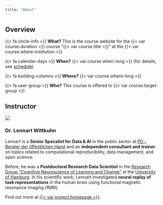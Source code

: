 ```yaml
---
title: "About"
---
```


## Overview

{{< fa circle-info >}} **What?** This is the course website for the {{< var course.duration >}} course "{{< var course.title >}}" at the {{< var course.where-institution >}}

{{< fa calendar-days >}} **When?**  {{< var course.when-long >}} (for details, see [schedule](schedule.qmd))

{{< fa building-columns >}} **Where?** {{< var course.where-long >}}

{{< fa user-group >}} **Who?** This course is offered to {{< var course.target-group >}}

## Instructor

::: grid
::: g-col-4
![](images/photo-wittkuhn-uhh.jpg){fig-alt="A portrait photo of Lennart Wittkuhn."}
:::

::: g-col-8
### Dr. Lennart Wittkuhn

Lennart is a **Senior Specalist for Data & AI** in the public sector at [PD - Berater der öffentlichen Hand](https://www.pd-g.de/en/) and an **independent consultant and trainer** on topics related to computational reproducibility, data management, and open science.

Before, he was a **Postdoctoral Research Data Scientist** in the [Research Group "Cognitive Neuroscience of Learning and Change"](https://www.psy.uni-hamburg.de/en/arbeitsbereiche/lern-und-veraenderungsmechanismen.html) at the [University of Hamburg](https://www.uni-hamburg.de/en.html).
In his scientific work, Lennart investigated **neural replay of task representations** in the human brain using functional magnetic resonance imaging (fMRI).

Find out more at [{{< var project.homepage >}}]({{< var project.homepage >}}).

:::
:::
